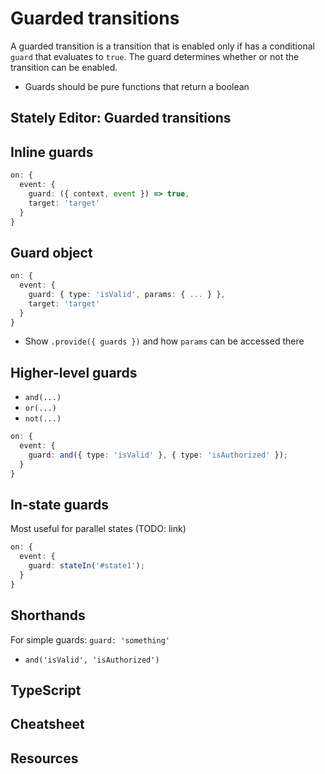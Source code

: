 # Guarded transitions

A guarded transition is a transition that is enabled only if has a conditional `guard` that evaluates to `true`. The guard determines whether or not the transition can be enabled.

- Guards should be pure functions that return a boolean

## Stately Editor: Guarded transitions

## Inline guards

```ts
on: {
  event: {
    guard: ({ context, event }) => true,
    target: 'target'
  }
}
```

## Guard object

```ts
on: {
  event: {
    guard: { type: 'isValid', params: { ... } },
    target: 'target'
  }
}
```

- Show `.provide({ guards })` and how `params` can be accessed there

## Higher-level guards

- `and(...)`
- `or(...)`
- `not(...)`

```ts
on: {
  event: {
    guard: and({ type: 'isValid' }, { type: 'isAuthorized' });
  }
}
```

## In-state guards

Most useful for parallel states (TODO: link)

```ts
on: {
  event: {
    guard: stateIn('#state1');
  }
}
```

## Shorthands

For simple guards: `guard: 'something'`

- `and('isValid', 'isAuthorized')`

## TypeScript

## Cheatsheet

## Resources

